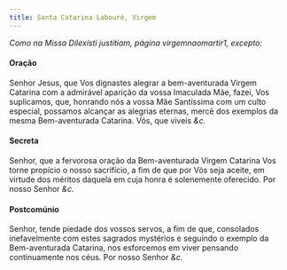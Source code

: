 ```yaml
---
title: Santa Catarina Labouré, Virgem
---
```


<em>Como na Missa Dilexísti justitiam, página virgemnaomartir1, excepto:</em>

<h4 class="text-center">Oração</h4>
<div class="container-fluid">
  <div class="row">
    <span class="text-justify"></div>
    <span class="text-justify">
      Senhor Jesus, que Vos dignastes alegrar a bem-aventurada Virgem Catarina
      com a admirável aparição da vossa Imaculada Mãe, fazei, Vos suplicamos,
      que, honrando nós a vossa Mãe Santíssima com um culto especial, possamos
      alcançar as alegrias eternas, mercê dos exemplos da mesma Bem-aventurada
      Catarina. Vós, que viveis <em>&c.</em>
    </span>
</div>

<h4 class="text-center">Secreta</h4>
<div class="container-fluid">
  <div class="row">
    <span class="text-justify"></div>
    <span class="text-justify">
      Senhor, que a fervorosa oração da Bem-aventurada Virgem Catarina Vos torne
      propício o nosso sacrifício, a fim de que por Vós seja aceite, em virtude
      dos méritos daquela em cuja honra é solenemente oferecido. Por nosso
      Senhor <em>&c.</em>
    </span>
</div>

<h4 class="text-center">Postcomúnio</h4>
<div class="container-fluid">
  <div class="row">
    <span class="text-justify"></div>
    <span class="text-justify">
      Senhor, tende piedade dos vossos servos, a fim de que, consolados
      inefavelmente com estes sagrados mystérios e seguindo o exemplo da
      Bem-aventurada Catarina, nos esforcemos em viver pensando continuamente
      nos céus. Por nosso Senhor <em>&c.</em>
    </span>
</div>
